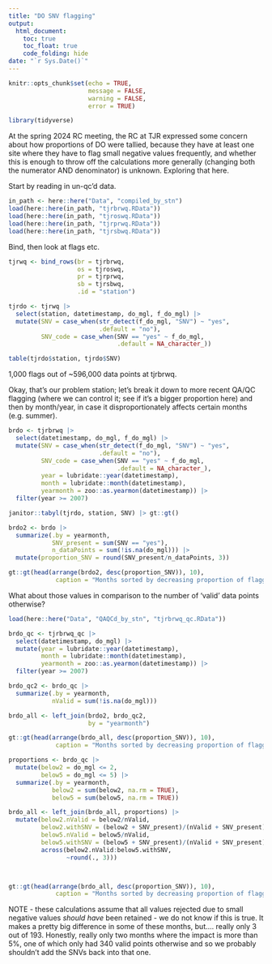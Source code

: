 ```yaml
---
title: "DO SNV flagging"
output: 
  html_document:
    toc: true
    toc_float: true
    code_folding: hide
date: "`r Sys.Date()`"
---
```


```r
knitr::opts_chunk$set(echo = TRUE,
                      message = FALSE,
                      warning = FALSE,
                      error = TRUE)
```

```r
library(tidyverse)
```


At the spring 2024 RC meeting, the RC at TJR expressed some concern about how proportions of DO were tallied, because they have at least one site where they have to flag small negative values frequently, and whether this is enough to throw off the calculations more generally (changing both the numerator AND denominator) is unknown. Exploring that here.  

Start by reading in un-qc'd data.  

```r
in_path <- here::here("Data", "compiled_by_stn")
load(here::here(in_path, "tjrbrwq.RData"))
load(here::here(in_path, "tjroswq.RData"))
load(here::here(in_path, "tjrprwq.RData"))
load(here::here(in_path, "tjrsbwq.RData"))
```

Bind, then look at flags etc.  

```r
tjrwq <- bind_rows(br = tjrbrwq,
                   os = tjroswq,
                   pr = tjrprwq,
                   sb = tjrsbwq,
                   .id = "station")

tjrdo <- tjrwq |> 
  select(station, datetimestamp, do_mgl, f_do_mgl) |> 
  mutate(SNV = case_when(str_detect(f_do_mgl, "SNV") ~ "yes",
                         .default = "no"),
         SNV_code = case_when(SNV == "yes" ~ f_do_mgl,
                              .default = NA_character_))

table(tjrdo$station, tjrdo$SNV)
```

1,000 flags out of ~596,000 data points at tjrbrwq.  

Okay, that's our problem station; let's break it down to more recent QA/QC flagging (where we can control it; see if it's a bigger proportion here) and then by month/year, in case it disproportionately affects certain months (e.g. summer).  

```r
brdo <- tjrbrwq |> 
  select(datetimestamp, do_mgl, f_do_mgl) |> 
  mutate(SNV = case_when(str_detect(f_do_mgl, "SNV") ~ "yes",
                         .default = "no"),
         SNV_code = case_when(SNV == "yes" ~ f_do_mgl,
                              .default = NA_character_),
         year = lubridate::year(datetimestamp),
         month = lubridate::month(datetimestamp),
         yearmonth = zoo::as.yearmon(datetimestamp)) |> 
  filter(year >= 2007)

janitor::tabyl(tjrdo, station, SNV) |> gt::gt()

brdo2 <- brdo |> 
  summarize(.by = yearmonth,
            SNV_present = sum(SNV == "yes"),
            n_dataPoints = sum(!is.na(do_mgl))) |> 
  mutate(proportion_SNV = round(SNV_present/n_dataPoints, 3))

```

```r
gt::gt(head(arrange(brdo2, desc(proportion_SNV)), 10),
             caption = "Months sorted by decreasing proportion of flagged negative values (top 10 of 193 months)")
```


What about those values in comparison to the number of 'valid' data points otherwise?  

```r
load(here::here("Data", "QAQCd_by_stn", "tjrbrwq_qc.RData"))
```

```r
brdo_qc <- tjrbrwq_qc |> 
  select(datetimestamp, do_mgl) |> 
  mutate(year = lubridate::year(datetimestamp),
         month = lubridate::month(datetimestamp),
         yearmonth = zoo::as.yearmon(datetimestamp)) |> 
  filter(year >= 2007)

brdo_qc2 <- brdo_qc |> 
  summarize(.by = yearmonth,
            nValid = sum(!is.na(do_mgl)))
```

```r
brdo_all <- left_join(brdo2, brdo_qc2,
                      by = "yearmonth")

gt::gt(head(arrange(brdo_all, desc(proportion_SNV)), 10),
             caption = "Months sorted by decreasing proportion of flagged negative values (top 10 of 193 months)")
```

```r
proportions <- brdo_qc |>
  mutate(below2 = do_mgl <= 2,
         below5 = do_mgl <= 5) |> 
  summarize(.by = yearmonth,
            below2 = sum(below2, na.rm = TRUE),
            below5 = sum(below5, na.rm = TRUE))

brdo_all <- left_join(brdo_all, proportions) |> 
  mutate(below2.nValid = below2/nValid,
         below2.withSNV = (below2 + SNV_present)/(nValid + SNV_present),
         below5.nValid = below5/nValid,
         below5.withSNV = (below5 + SNV_present)/(nValid + SNV_present),
         across(below2.nValid:below5.withSNV,
                ~round(., 3)))



gt::gt(head(arrange(brdo_all, desc(proportion_SNV)), 10),
             caption = "Months sorted by decreasing proportion of flagged negative values (top 10 of 193 months)")  
```


NOTE - these calculations assume that all values rejected due to small negative values *should have* been retained - we do not know if this is true. It makes a pretty big difference in some of these months, but.... really only 3 out of 193. Honestly, really only two months where the impact is more than 5%, one of which only had 340 valid points otherwise and so we probably shouldn't add the SNVs back into that one.  
